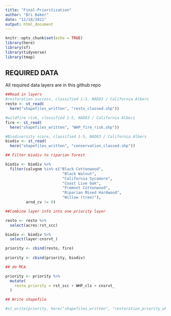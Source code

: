 ```yaml
---
title: "Final-Prioritization"
author: "Bri Baker"
date: "11/18/2021"
output: html_document
---
```


```r
knitr::opts_chunk$set(echo = TRUE)
library(here)
library(sf)
library(tidyverse)
library(tmap)
```

## REQUIRED DATA

All required data layers are in this github repo

```r
##Read in layers
#restoration success, classified 1-5, NAD83 / California Albers
resto <- st_read(
  here("shapefiles_written", "resto_classed.shp"))

#wildfire risk, classified 1-5, NAD83 / California Albers
fire <- st_read(
  here("shapefiles_written", "WHP_fire_risk.shp"))

#Biodiversity score, classified 1-5, NAD83 / California Albers
biodiv <- st_read(
  here("shapefiles_written", "conservation_classed.shp"))
```

```r
## Filter biodiv to riparian forest

biodiv <- biodiv %>% 
  filter(calvgnm %in% c("Black Cottonwood", 
                         "Black Walnut", 
                         "California Sycamore", 
                         "Coast Live Oak", 
                         "Fremont Cottonwood", 
                         "Riparian Mixed Hardwood",
                         "Willow (tree)"),
         arnd_cv != 0)

```



```r
##Combine layer info into one priority layer

resto <- resto %>% 
  select(acres:rst_scc)

biodiv <- biodiv %>% 
  select(layer:cnsrvt_)

priority <- cbind(resto, fire)
  
priority <- cbind(priority, biodiv)

```


```r
## do MCA

priority <- priority %>% 
  mutate(
    resto_priority = rst_scc + WHP_cls + cnsrvt_
  )


```



```r
## Write shapefile

#st_write(priority, here("shapefiles_written", "restoration_priority_whp.shp"))

```

